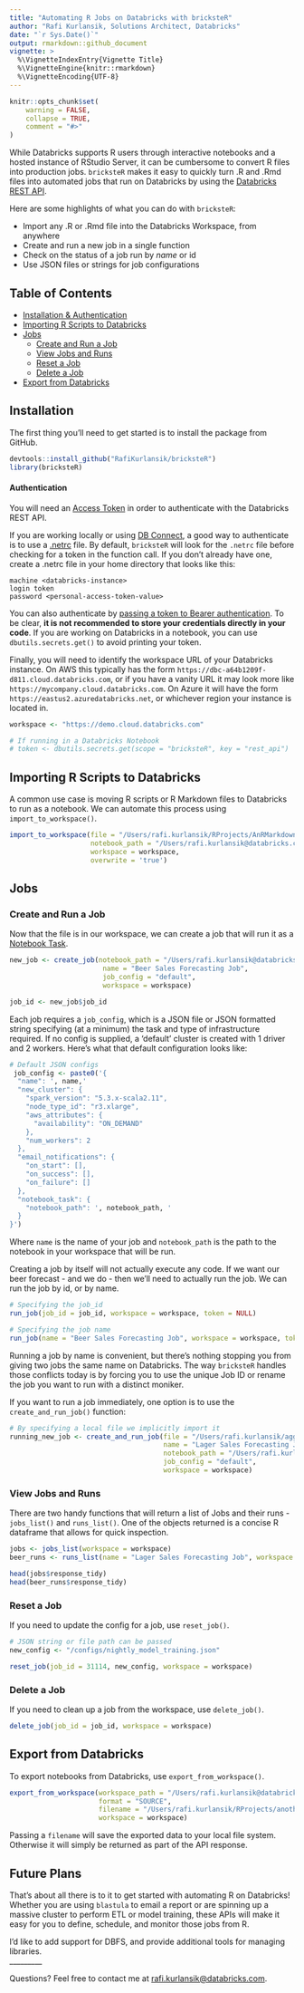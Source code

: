 ```yaml
---
title: "Automating R Jobs on Databricks with bricksteR"
author: "Rafi Kurlansik, Solutions Architect, Databricks"
date: "`r Sys.Date()`"
output: rmarkdown::github_document
vignette: >
  %\VignetteIndexEntry{Vignette Title}
  %\VignetteEngine{knitr::rmarkdown}
  %\VignetteEncoding{UTF-8}
---
```


```r
knitr::opts_chunk$set(
	warning = FALSE,
	collapse = TRUE,
	comment = "#>"
)
```

While Databricks supports R users through interactive notebooks and a hosted instance of RStudio Server, it can be cumbersome to convert R files into production jobs.  `bricksteR` makes it easy to quickly turn .R and .Rmd files into automated jobs that run on Databricks by using the [Databricks REST API](https://docs.databricks.com/dev-tools/api/latest/).

Here are some highlights of what you can do with `bricksteR`:

* Import any .R or .Rmd file into the Databricks Workspace, from anywhere
* Create and run a new job in a single function
* Check on the status of a job run by *name* or id
* Use JSON files or strings for job configurations

## Table of Contents

* [Installation & Authentication](#installation)
* [Importing R Scripts to Databricks](#importing-r-scripts-to-databricks)
* [Jobs](#jobs)
  * [Create and Run a Job](#create-and-run-a-job)
  * [View Jobs and Runs](#view-jobs-and-runs)
  * [Reset a Job](#reset-a-job)
  * [Delete a Job](#delete-a-job)
* [Export from Databricks](#export-from-databricks)


## Installation

The first thing you'll need to get started is to install the package from GitHub.  

```r
devtools::install_github("RafiKurlansik/bricksteR")
library(bricksteR)
```

#### Authentication

You will need an [Access Token](https://docs.databricks.com/dev-tools/api/latest/authentication.html#authentication) in order to authenticate with the Databricks REST API.  

If you are working locally or using [DB Connect](https://docs.databricks.com/dev-tools/databricks-connect.html#databricks-connect), a good way to authenticate is to use a [.netrc](https://docs.databricks.com/dev-tools/api/latest/authentication.html#store-token-in-netrc-file-and-use-in-curl) file.  By default, `bricksteR` will look for the `.netrc` file before checking for a token in the function call.  If you don't already have one, create a .netrc file in your home directory that looks like this:

```
machine <databricks-instance>
login token
password <personal-access-token-value>
```

You can also authenticate by [passing a token to Bearer authentication](https://docs.databricks.com/dev-tools/api/latest/authentication.html#pass-token-to-bearer-authentication).  To be clear, **it is not recommended to store your credentials directly in your code**.  If you are working on Databricks in a notebook, you can use `dbutils.secrets.get()` to avoid printing your token.

Finally, you will need to identify the workspace URL of your Databricks instance.  On AWS this typically has the form `https://dbc-a64b1209f-d811.cloud.databricks.com`, or if you have a vanity URL it may look more like `https://mycompany.cloud.databricks.com`.  On Azure it will have the form `https://eastus2.azuredatabricks.net`, or whichever region your instance is located in.

```r
workspace <- "https://demo.cloud.databricks.com"

# If running in a Databricks Notebook
# token <- dbutils.secrets.get(scope = "bricksteR", key = "rest_api")
```

## Importing R Scripts to Databricks

A common use case is moving R scripts or R Markdown files to Databricks to run as a notebook.  We can automate this process using `import_to_workspace()`.  

```r
import_to_workspace(file = "/Users/rafi.kurlansik/RProjects/AnRMarkdownDoc.Rmd",
                    notebook_path = "/Users/rafi.kurlansik@databricks.com/AnRMarkdownDoc",
                    workspace = workspace,
                    overwrite = 'true')
```

## Jobs

### Create and Run a Job

Now that the file is in our workspace, we can create a job that will run it as a [Notebook Task](https://docs.databricks.com/dev-tools/api/latest/jobs.html#jobsnotebooktask).  

```r
new_job <- create_job(notebook_path = "/Users/rafi.kurlansik@databricks.com/AnRMarkDownDoc", 
                       name = "Beer Sales Forecasting Job",
                       job_config = "default",
                       workspace = workspace)

job_id <- new_job$job_id
```

Each job requires a `job_config`, which is a JSON file or JSON formatted string specifying (at a minimum) the task and type of infrastructure required.  If no config is supplied, a 'default' cluster is created with 1 driver and 2 workers.  Here's what that default configuration looks like:

```r
# Default JSON configs
 job_config <- paste0('{
  "name": ', name,'
  "new_cluster": {
    "spark_version": "5.3.x-scala2.11",
    "node_type_id": "r3.xlarge",
    "aws_attributes": {
      "availability": "ON_DEMAND"
    },
    "num_workers": 2
  },
  "email_notifications": {
    "on_start": [],
    "on_success": [],
    "on_failure": []
  },
  "notebook_task": {
    "notebook_path": ', notebook_path, '
  }
}')

```
Where `name` is the name of your job and `notebook_path` is the path to the notebook in your workspace that will be run. 

Creating a job by itself will not actually execute any code.  If we want our beer forecast - and we do - then we'll need to actually run the job.  We can run the job by id, or by name.

```r
# Specifying the job_id
run_job(job_id = job_id, workspace = workspace, token = NULL)

# Specifying the job name
run_job(name = "Beer Sales Forecasting Job", workspace = workspace, token = NULL)
```

Running a job by name is convenient, but there's nothing stopping you from giving two jobs the same name on Databricks.  The way `bricksteR` handles those conflicts today is by forcing you to use the unique Job ID or rename the job you want to run with a distinct moniker.

If you want to run a job immediately, one option is to use the `create_and_run_job()` function:

```r
# By specifying a local file we implicitly import it
running_new_job <- create_and_run_job(file = "/Users/rafi.kurlansik/agg_and_widen.R",
                                      name = "Lager Sales Forecasting Job",
                                      notebook_path = "/Users/rafi.kurlansik@databricks.com/agg_and_widen", 
                                      job_config = "default",
                                      workspace = workspace)
```

### View Jobs and Runs
There are two handy functions that will return a list of Jobs and their runs - `jobs_list()` and `runs_list()`.  One of the objects returned is a concise R dataframe that allows for quick inspection.

```r
jobs <- jobs_list(workspace = workspace)
beer_runs <- runs_list(name = "Lager Sales Forecasting Job", workspace = workspace)

head(jobs$response_tidy)
head(beer_runs$response_tidy)
```

### Reset a Job
If you need to update the config for a job, use `reset_job()`.

```r
# JSON string or file path can be passed
new_config <- "/configs/nightly_model_training.json"

reset_job(job_id = 31114, new_config, workspace = workspace)
```

### Delete a Job
If you need to clean up a job from the workspace, use `delete_job()`.

```r
delete_job(job_id = job_id, workspace = workspace)
```

## Export from Databricks
To export notebooks from Databricks, use `export_from_workspace()`.  

```r
export_from_workspace(workspace_path = "/Users/rafi.kurlansik@databricks.com/AnRMarkdownDoc",
                      format = "SOURCE",
                      filename = "/Users/rafi.kurlansik/RProjects/anotherdoc.Rmd",
                      workspace = workspace)
```

Passing a `filename` will save the exported data to your local file system.  Otherwise it will simply be returned as part of the API response. 

## Future Plans

That's about all there is to it to get started with automating R on Databricks!  Whether you are using `blastula` to email a report or are spinning up a massive cluster to perform ETL or model training, these APIs will make it easy for you to define, schedule, and monitor those jobs from R.  

I'd like to add support for DBFS, and provide additional tools for managing libraries.  
_________

Questions?  Feel free to contact me at [rafi.kurlansik@databricks.com](mailto:rafi.kurlansik@databricks.com).

